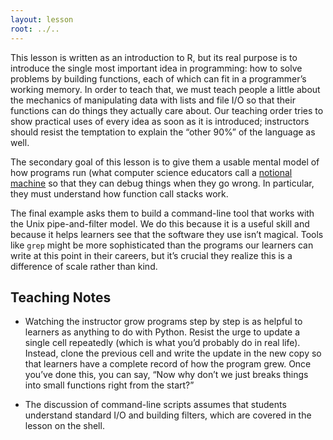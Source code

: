 ---
layout: lesson
root: ../..
---


This lesson is written as an introduction to R,
but its real purpose is to introduce the single most important idea in programming:
how to solve problems by building functions,
each of which can fit in a programmer's working memory.
In order to teach that,
we must teach people a little about
the mechanics of manipulating data with lists and file I/O
so that their functions can do things they actually care about.
Our teaching order tries to show practical uses of every idea as soon as it is introduced;
instructors should resist the temptation to explain
the "other 90%" of the language
as well.

The secondary goal of this lesson is to give them a usable mental model of how programs run
(what computer science educators call a [notional machine](../../gloss.html#notional-machine)
so that they can debug things when they go wrong.
In particular,
they must understand how function call stacks work.

The final example asks them to build a command-line tool
that works with the Unix pipe-and-filter model.
We do this because it is a useful skill
and because it helps learners see that the software they use isn't magical.
Tools like `grep` might be more sophisticated than
the programs our learners can write at this point in their careers,
but it's crucial they realize this is a difference of scale rather than kind.

## Teaching Notes

*   Watching the instructor grow programs step by step
    is as helpful to learners as anything to do with Python.
    Resist the urge to update a single cell repeatedly
    (which is what you'd probably do in real life).
    Instead,
    clone the previous cell and write the update in the new copy
    so that learners have a complete record of how the program grew.
    Once you've done this,
    you can say,
    "Now why don't we just breaks things into small functions right from the start?"

*   The discussion of command-line scripts
    assumes that students understand standard I/O and building filters,
    which are covered in the lesson on the shell.
